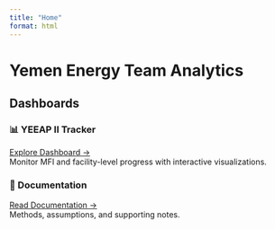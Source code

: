 ```yaml
---
title: "Home"
format: html
---
```


# Yemen Energy Team Analytics

## Dashboards

::: {.grid}
::: {.g-col-6}
### 📊 YEEAP II Tracker
[Explore Dashboard →](yeeap_mfi.qmd)  
Monitor MFI and facility-level progress with interactive visualizations.
:::

::: {.g-col-6}
### 📑 Documentation
[Read Documentation →](yeeap_documentation.qmd)  
Methods, assumptions, and supporting notes.
:::
:::
